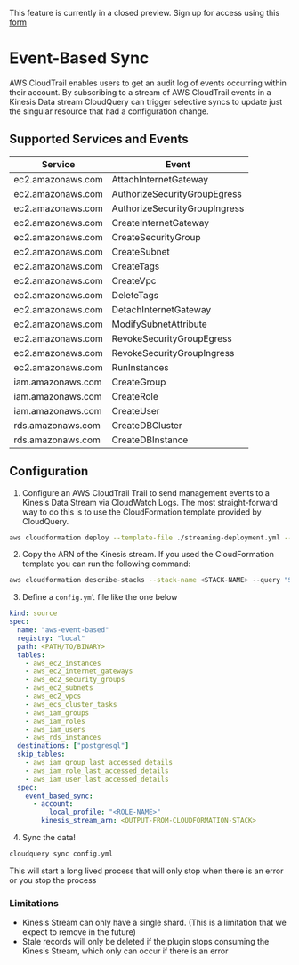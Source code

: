 
<Callout type="info">

This feature is currently in a closed preview. Sign up for access using this [form](https://cloudquery.typeform.com/to/Dvdn6P2u)

</Callout>

# Event-Based Sync

AWS CloudTrail enables users to get an audit log of events occurring within their account. By subscribing to a stream of AWS CloudTrail events in a Kinesis Data stream CloudQuery can trigger selective syncs to update just the singular resource that had a configuration change.


## Supported Services and Events
Service | Event 
-|-|
ec2.amazonaws.com | AttachInternetGateway
ec2.amazonaws.com | AuthorizeSecurityGroupEgress
ec2.amazonaws.com | AuthorizeSecurityGroupIngress
ec2.amazonaws.com | CreateInternetGateway
ec2.amazonaws.com | CreateSecurityGroup
ec2.amazonaws.com | CreateSubnet
ec2.amazonaws.com | CreateTags
ec2.amazonaws.com | CreateVpc
ec2.amazonaws.com | DeleteTags
ec2.amazonaws.com | DetachInternetGateway
ec2.amazonaws.com | ModifySubnetAttribute
ec2.amazonaws.com | RevokeSecurityGroupEgress
ec2.amazonaws.com | RevokeSecurityGroupIngress
ec2.amazonaws.com | RunInstances
iam.amazonaws.com | CreateGroup
iam.amazonaws.com | CreateRole
iam.amazonaws.com | CreateUser
rds.amazonaws.com | CreateDBCluster
rds.amazonaws.com | CreateDBInstance


## Configuration

1. Configure an AWS CloudTrail Trail to send management events to a Kinesis Data Stream via CloudWatch Logs. The most straight-forward way to do this is to use the CloudFormation template provided by CloudQuery.

```bash
aws cloudformation deploy --template-file ./streaming-deployment.yml --stack-name <STACK-NAME> --capabilities CAPABILITY_IAM --disable-rollback --region <DESIRED-REGION>
```

2. Copy the ARN of the Kinesis stream. If you used the CloudFormation template you can run the following command:
```bash
aws cloudformation describe-stacks --stack-name <STACK-NAME> --query "Stacks[].Outputs" --region <DESIRED-REGION>
```

3. Define a `config.yml` file like the one below

``` yaml
kind: source
spec:
  name: "aws-event-based"
  registry: "local"
  path: <PATH/TO/BINARY>
  tables:
    - aws_ec2_instances
    - aws_ec2_internet_gateways
    - aws_ec2_security_groups
    - aws_ec2_subnets
    - aws_ec2_vpcs
    - aws_ecs_cluster_tasks
    - aws_iam_groups
    - aws_iam_roles
    - aws_iam_users
    - aws_rds_instances
  destinations: ["postgresql"]
  skip_tables:
    - aws_iam_group_last_accessed_details
    - aws_iam_role_last_accessed_details
    - aws_iam_user_last_accessed_details
  spec:
    event_based_sync:
      - account:
          local_profile: "<ROLE-NAME>"
        kinesis_stream_arn: <OUTPUT-FROM-CLOUDFORMATION-STACK>
```

4. Sync the data! 
```bash
cloudquery sync config.yml
```

This will start a long lived process that will only stop when there is an error or you stop the process


### Limitations
- Kinesis Stream can only have a single shard. (This is a limitation that we expect to remove in the future)
- Stale records will only be deleted if the plugin stops consuming the Kinesis Stream, which only can occur if there is an error